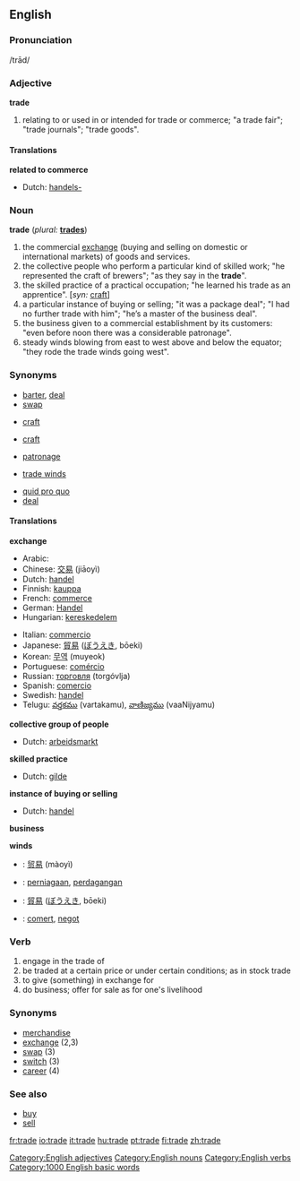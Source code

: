 ==English==

===Pronunciation===
/trād/

===Adjective===
[[Category:English adjectives]]
'''trade'''

#<!--DefA--> relating to or used in or intended for trade or commerce; "a trade fair"; "trade journals"; "trade goods".

====Translations====
'''related to commerce'''
{{top}}
*Dutch: [[handels-]]
{{mid}}
{{bottom}}

===Noun===
[[Category:English nouns]]
'''trade''' (''plural:'' '''[[trades]]''')

#<!--DefB--> the commercial [[exchange]] (buying and selling on domestic or international markets) of goods and services.
#<!--DefC--> the collective people who perform a particular kind of skilled work; "he represented the craft of brewers"; "as they say in the '''trade'''".
#<!--DefD--> the skilled practice of a practical occupation; "he learned his trade as an apprentice". [''syn:'' [[craft]]]
#<!--DefE--> a particular instance of buying or selling; "it was a package deal"; "I had no further trade with him"; "he’s a master of the business deal".
#<!--DefF--> the business given to a commercial establishment by its customers: "even before noon there was a considerable patronage".
#<!--DefG--> steady winds blowing from east to west above and below the equator; "they rode the trade winds going west".

===Synonyms===
<!--DefB-->
*[[barter]], [[deal]]
*[[swap]]
<!--DefC-->
*[[craft]]
<!--DefD-->
*[[craft]]
<!--DefF-->
*[[patronage]]
<!--DefG-->
*[[trade winds]]

*[[quid pro quo]]
*[[deal]]

====Translations====
'''exchange'''
{{top}}
*Arabic: {{ARchar|[[تجارة]]}} {{Unicode|(tijá:ra)}} {{f}}
*Chinese: [[交易]] (jiāoyì)
*Dutch: [[handel]] {{m}}
*Finnish: [[kauppa]]
*French: [[commerce]] {{m}}
*German: [[Handel]] {{m}}
*Hungarian: [[kereskedelem]]
{{mid}}
*Italian: [[commercio]] {{m}}
*Japanese: [[貿易]] ([[ぼうえき]], bōeki)
*Korean: [[무역]] (muyeok)
*Portuguese: [[comércio]] {{m}}
*Russian: [[торговля]] (torgóvlja) {{f}}
*Spanish: [[comercio]] {{m}}
*Swedish: [[handel]]
*Telugu: [[వర్తకము]] (vartakamu), [[వాణిజ్యము]] (vaaNijyamu)
{{bottom}}

'''collective group of people'''
*Dutch: [[arbeidsmarkt]] {{f}}

'''skilled practice'''
*Dutch: [[gilde]] {{m}}

'''instance of buying or selling'''
*Dutch: [[handel]] {{m}}

'''business'''

'''winds'''

{{checktrans}}
*{{ttbc|Chinese}}: [[贸易]] (màoyì)
*{{ttbc|Indonesian}}: [[niaga|perniagaan]], [[dagang|perdagangan]]
*{{ttbc|Japanese}}: [[貿易]] ([[ぼうえき]], bōeki)
*{{ttbc|Romanian}}: [[comerţ]], [[negoţ]]

===Verb===
[[Category:English verbs]]
{{en-infl-reg-other-e|trad|e}}
# <!--DefH-->engage in the trade of
# <!--DefI-->be traded at a certain price or under certain conditions; as in stock trade
# <!--DefJ-->to give (something) in exchange for
# <!--DefK-->do business; offer for sale as for one's livelihood

===Synonyms===
*[[merchandise]]
*[[exchange]] (2,3)
*[[swap]] (3)
*[[switch]] (3)
*[[career]] (4)

===See also===
* [[buy]]
* [[sell]]

[[Category:1000 English basic words]]

[[fr:trade]]
[[io:trade]]
[[it:trade]]
[[hu:trade]]
[[pt:trade]]
[[fi:trade]]
[[zh:trade]]